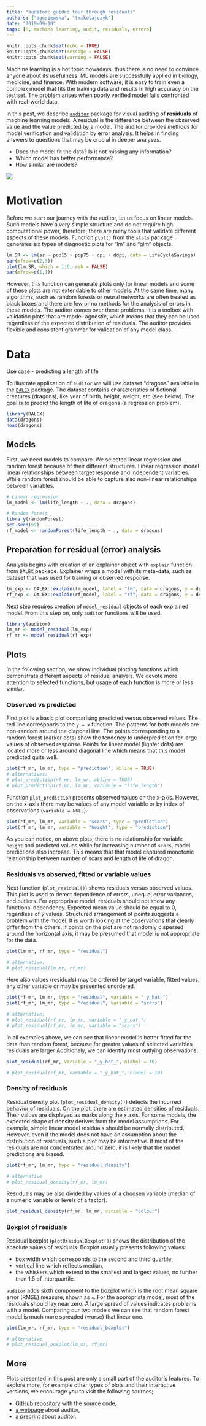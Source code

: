 ---
title: "auditor: guided tour through residuals"
authors: ["agosiewska", "tmikolajczyk"]
date: "2019-09-10"
tags: [R, machine learning, audit, residuals, errors]
---

```{r setup, include=FALSE}
knitr::opts_chunk$set(echo = TRUE)
knitr::opts_chunk$set(message = FALSE)
knitr::opts_chunk$set(warning = FALSE)
```

Machine learning is a hot topic nowadays, thus there is no need to convince anyone about its usefulness. ML models are successfully applied in biology, medicine, and finance. With modern software, it is easy to train even a complex model that fits the training data and results in high accuracy on the test set. The problem arises when poorly verified model fails confronted with real-world data.

In this post, we describe  [`auditor`](https://github.com/ModelOriented/auditor) package for visual auditing of **residuals** of machine learning models. 
A residual is the difference between the observed value and the value predicted by a model. 
The auditor provides methods for model verification and validation by error analysis. It helps in finding answers to questions that may be crucial in deeper analyses.

* Does the model fit the data? Is it not missing any information?
* Which model has better performance?
* How similar are models?

![](auditor_plots.png)


# Motivation

Before we start our journey with the auditor, let us focus on linear models. Such models have a very simple structure and do not require high computational power, therefore, there are many tools that validate different aspects of these models. Function `plot()` from the `stats` package generates six types of diagnostic plots for "lm" and "glm" objects. 

```{r, echo = FALSE}
lm.SR <- lm(sr ~ pop15 + pop75 + dpi + ddpi, data = LifeCycleSavings)
par(mfrow=c(2,3))
plot(lm.SR, which = 1:6, ask = FALSE)
par(mfrow=c(1,1))
```

However, this function can generate plots only for linear models and some of these plots are not extendable to other models. 
At the same time, many algorithms, such as random forests or neural networks are often treated as black boxes and there are few or no methods for the analysis of errors in these models. 
The auditor comes over these problems. It is a toolbox with validation plots that are model-agnostic, which means that they can be used regardless of the expected distribution of residuals. 
The auditor provides flexible and consistent grammar for validation of any model class.


# Data

Use case - predicting a length of life

To illustrate application of `auditor` we will use dataset "dragons" available in the [`DALEX`](https://github.com/pbiecek/DALEX) package. The dataset contains characteristics of fictional creatures (dragons), like year of birth, height, weight, etc (see below). The goal is to predict the length of life of dragons (a regression problem). 


```{r}
library(DALEX)
data(dragons)
head(dragons)
```

## Models
First, we need models to compare. We selected linear regression and random forest because of their different structures. Linear regression model linear relationships between target response and independent variables. While random forest should be able to capture also non-linear relationships between variables.

```{r}
# Linear regression
lm_model <- lm(life_length ~ ., data = dragons)

# Random forest
library(randomForest)
set.seed(59)
rf_model <- randomForest(life_length ~ ., data = dragons)
```


## Preparation for residual (error) analysis

Analysis begins with creation of an explainer object with `explain` function from `DALEX` package. Explainer wraps a model with its meta-data, such as dataset that was used for training or observed response.

```{r results = 'hide'}
lm_exp <- DALEX::explain(lm_model, label = "lm", data = dragons, y = dragons$life_length)
rf_exp <- DALEX::explain(rf_model, label = "rf", data = dragons, y = dragons$life_length)
```


Next step requires creation of `model_residual` objects of each explained model. From this step on, only `auditor` functions will be used.


```{r}
library(auditor)
lm_mr <- model_residual(lm_exp)
rf_mr <- model_residual(rf_exp)
```


## Plots

In the following section, we show individual plotting functions which demonstrate different aspects of residual analysis. We devote more attention to selected functions, but usage of each function is more or less similar.


### Observed vs predicted

First plot is a basic plot comparising predicted versus observed values. The red line corresponds to the `y = x` function. The patterns for both models are non-random around the diagonal line. The points corresponding to a random forest (darker dots) show the tendency to underprediction for large values of observed response. Points for linear model (lighter dots) are located more or less around diagonal line which means that this model predicted quite well.

```{r}
plot(rf_mr, lm_mr, type = "prediction", abline = TRUE)
# alternatives:
# plot_prediction(rf_mr, lm_mr, abline = TRUE)
# plot_prediction(rf_mr, lm_mr, variable = "life_length")
```

Function `plot_prediction` presents observed values on the x-axis. However, on the x-axis there may be values of any model variable or by index of observations (`variable = NULL`). 

```{r dodge-st, fig.show = "hold", out.width = "50%"}
plot(rf_mr, lm_mr, variable = "scars", type = "prediction")
plot(rf_mr, lm_mr, variable = "height", type = "prediction")
```

As you can notice, on above plots, there is no relationship for variable `height` and predicted values while for increasing number of `scars`, model predictions also increase. This means that that model captured monotonic relationship between number of scars and length of life of dragon.

### Residuals vs observed, fitted or variable values

Next function (`plot_residual()`) shows residuals versus observed values. This plot is used to detect dependence of errors, unequal error variances, and outliers. For appropriate model, residuals should not show any functional dependency. Expected mean value should be equal to 0, regardless of $\hat{y}$ values. Structured arrangement of points suggests a problem with the model. It is worth looking at the observations that clearly differ from the others. If points on the plot are not randomly dispersed around the horizontal axis, it may be presumed that model is not appropriate for the data. 

```{r}
plot(lm_mr, rf_mr, type = "residual")

# alternative:
# plot_residual(lm_mr, rf_mr)
```

Here also values (residuals) may be ordered by target variable, fitted values, any other variable or may be presented unordered.

```{r fig.show = "hold", out.width = "50%"}
plot(rf_mr, lm_mr, type = "residual", variable = "_y_hat_")
plot(rf_mr, lm_mr, type = "residual", variable = "scars")

# alternative:
# plot_residual(rf_mr, lm_mr, variable = "_y_hat_")
# plot_residual(rf_mr, lm_mr, variable = "scars")
```

In all examples above, we can see that linear model is better fitted for the data than random forest, because for greater values of selected variables residuals are larger Additionaly, we can identify most outlying observations:

``` {r echo = FALSE}
plot_residual(rf_mr, variable = "_y_hat_", nlabel = 10)
```

``` {r}
# plot_residual(rf_mr, variable = "_y_hat_", nlabel = 10)
```


### Density of residuals

Residual density plot (`plot_residual_density()`) detects the incorrect behavior of residuals. On the plot, there are estimated densities of residuals. Their values are displayed as marks along the x axis. For some models, the expected shape of density derives from the model assumptions. For example, simple linear model residuals should be normally distributed. However, even if the model does not have an assumption about the distribution of residuals, such a plot may be informative. If most of the residuals are not concentrated around zero, it is likely that the model predictions are biased.


```{r}
plot(rf_mr, lm_mr, type = "residual_density")

# alternative
# plot_residual_density(rf_mr, lm_mr)
```

Resuduals may be also divided by values of a choosen variable (median of a numeric variable or levels of a factor).

```{r}
plot_residual_density(rf_mr, lm_mr, variable = "colour")
```


### Boxplot of residuals

Residual boxplot (`plotResidualBoxplot()`) shows the distribution of the absolute values of residuals. Boxplot usually presents following values:

- box width which corresponds to the second and third quartile, 
- vertical line which reflects median, 
- the whiskers which extend to the smallest and largest values, no further than 1.5 of interquartile.

`auditor` adds sixth component to the boxplot which is the root mean square error (RMSE) measure, shown as `✕`. For the appropriate model, most of the residuals should lay near zero. A large spread of values indicates problems with a model. Comparing our two models we can see that random forest model is much more spreaded (worse) that linear one.


```{r}
plot(lm_mr, rf_mr, type = "residual_boxplot")

# alternative
# plot_residual_boxplot(lm_mr, rf_mr)
```



## More

Plots presented in this post are only a small part of the auditor's features. To explore more, for example other types of plots and their interactive versions, we encourage you to visit the following sources;

- [GitHub repository](https://github.com/ModelOriented/auditor) with the source code,
- [a webpage](https://modeloriented.github.io/auditor/)  about auditor,
- [a preprint](https://arxiv.org/abs/1809.07763) about auditor.

